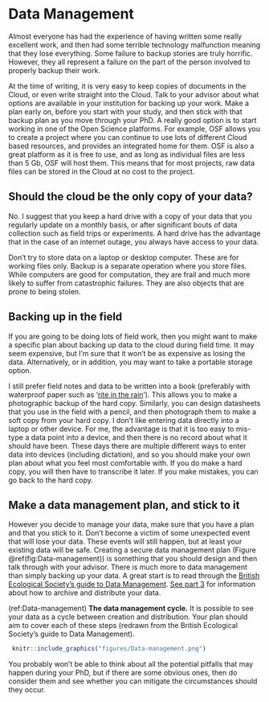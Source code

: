 # Data Management {#data}

Almost everyone has had the experience of having written some really excellent work, and then had some terrible technology malfunction meaning that they lose everything. Some failure to backup stories are truly horrific. However, they all represent a failure on the part of the person involved to properly backup their work.

At the time of writing, it is very easy to keep copies of documents in the Cloud, or even write straight into the Cloud. Talk to your advisor about what options are available in your institution for backing up your work. Make a plan early on, before you start with your study, and then stick with that backup plan as you move through your PhD. A really good option is to start working in one of the Open Science platforms. For example, OSF allows you to create a project where you can continue to use lots of different Cloud based resources, and provides an integrated home for them. OSF is also a great platform as it is free to use, and as long as individual files are less than 5 Gb, OSF will host them. This means that for most projects, raw data files can be stored in the Cloud at no cost to the project.

## Should the cloud be the only copy of your data?

No. I suggest that you keep a hard drive with a copy of your data that you regularly update on a monthly basis, or after significant bouts of data collection such as field trips or experiments. A hard drive has the advantage that in the case of an internet outage, you always have access to your data.

Don't try to store data on a laptop or desktop computer. These are for working files only. Backup is a separate operation where you store files. While computers are good for computation, they are frail and much more likely to suffer from catastrophic failures. They are also objects that are prone to being stolen.

## Backing up in the field

If you are going to be doing lots of field work, then you might want to make a specific plan about backing up data to the cloud during field time. It may seem expensive, but I'm sure that it won't be as expensive as losing the data. Alternatively, or in addition, you may want to take a portable storage option.

I still prefer field notes and data to be written into a book (preferably with waterproof paper such as '[rite in the rain](https://www.riteintherain.com/)'). This allows you to make a photographic backup of the hard copy. Similarly, you can design datasheets that you use in the field with a pencil, and then photograph them to make a soft copy from your hard copy. I don't like entering data directly into a laptop or other device. For me, the advantage is that it is too easy to mis-type a data point into a device, and then there is no record about what it should have been. These days there are multiple different ways to enter data into devices (including dictation), and so you should make your own plan about what you feel most comfortable with. If you do make a hard copy, you will then have to transcribe it later. If you make mistakes, you can go back to the hard copy.

## Make a data management plan, and stick to it

However you decide to manage your data, make sure that you have a plan and that you stick to it. Don't become a victim of some unexpected event that will lose your data. These events will still happen, but at least your existing data will be safe. Creating a secure data management plan (Figure \@ref(fig:Data-management)) is something that you should design and then talk through with your advisor. There is much more to data management than simply backing up your data. A great start is to read through the [British Ecological Society's guide to Data Management](https://www.britishecologicalsociety.org/wp-content/uploads/2019/06/BES-Guide-Data-Management-2019.pdf). [See part 3](#SuppInfo) for information about how to archive and distribute your data.

(ref:Data-management) **The data management cycle.** It is possible to see your data as a cycle between creation and distribution. Your plan should aim to cover each of these steps (redrawn from the British Ecological Society's guide to Data Management).

```{r Data-management, echo=FALSE, out.width='95%', fig.cap="(ref:Data-management)"}
 knitr::include_graphics("figures/Data-management.png")
```

You probably won't be able to think about all the potential pitfalls that may happen during your PhD, but if there are some obvious ones, then do consider them and see whether you can mitigate the circumstances should they occur.

